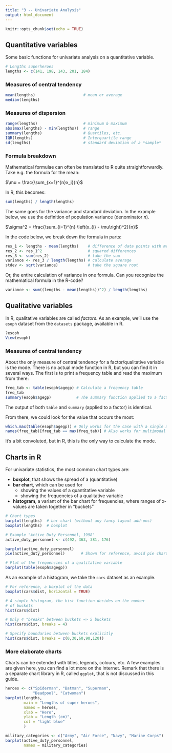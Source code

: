 ```yaml
---
title: "3 -- Univariate Analysis"
output: html_document
---
```


```r
knitr::opts_chunk$set(echo = TRUE)
```

## Quantitative variables

Some basic functions for univariate analysis on a quantitative variable.

```r
# Lengths superheroes
lengths <- c(141, 198, 143, 201, 184)
```

### Measures of central tendency

```r
mean(lengths)                     # mean or average
median(lengths)
```

### Measures of dispersion

```r
range(lengths)                    # minimum & maximum
abs(max(lengths) - min(lengths))  # range
summary(lengths)                  # Quartiles, etc.
IQR(lengths)                      # Interquartile range
sd(lengths)                       # standard deviation of a *sample*
```

### Formula breakdown

Mathematical formulae can often be translated to R quite straightforwardly. Take e.g. the formula for the mean:

$\mu = \frac{\sum_{x=1}^{n}x_i}{n}$

In R, this becomes:

```r
sum(lengths) / length(lengths)
```

The same goes for the variance and standard deviation. In the example below, we use the definition of population variance (denominator $n$).

$\sigma^2 = \frac{\sum_{i=1}^{n} \left(x_{i} - \mu\right)^2}{n}$

In the code below, we break down the formula in parts:

```r
res_1 <- lengths - mean(lengths)    # difference of data points with mean
res_2 <- res_1^2                    # squared differences
res_3 <- sum(res_2)                 # take the sum
variance <- res_3 / length(lengths) # calculate average
stdev <- sqrt(variance)             # take the square root
```

Or, the entire calculation of variance in one formula. Can you recognize the mathematical formula in the R-code?

```r
variance <- sum((lengths - mean(lengths))^2) / length(lengths)
```

## Qualitative variables

In R, qualitative variables are called *factors*. As an example, we'll use the `esoph` dataset from the `datasets` package, available in R.

```r
?esoph
View(esoph)
```

### Measures of central tendency

About the only measure of central tendency for a factor/qualitative variable is the mode. There is no actual mode function in R, but you can find it in several ways. The first is to print a frequency table and read the maximum from there:

```r
freq_tab <- table(esoph$agegp) # Calculate a frequency table
freq_tab
summary(esoph$agegp)           # The summary function applied to a factor
```

The output of both `table` and `summary` (applied to a factor) is identical.

From there, we could look for the value that occurs the most:

```r
which.max(table(esoph$agegp)) # Only works for the case with a single mode
names(freq_tab)[freq_tab == max(freq_tab)] # Also works for multimodal variables
```

It's a bit convoluted, but in R, this is the only way to calculate the mode.

## Charts in R

For univariate statistics, the most common chart types are:

- **boxplot**, that shows the spread of a (quantitative)
- **bar chart**, which can be used for
    - showing the values of a quantitative variable
    - showing the frequencies of a qualitative variable
- **histogram**, a variant of the bar chart for frequencies, where ranges of x-values are taken together in "buckets"

```r
# Chart types
barplot(lengths)  # bar chart (without any fancy layout add-ons)
boxplot(lengths)  # boxplot

# Example "Active Duty Personnel, 1998"
active_duty_personnel <- c(492, 363, 381, 176)

barplot(active_duty_personnel)
pie(active_duty_personnel)       # Shown for reference, avoid pie charts!

# Plot of the frequencies of a qualitative variable
barplot(table(esoph$agegp))
```

As an example of a histogram, we take the `cars` dataset as an example. 

```r
# For reference, a boxplot of the data
boxplot(cars$dist, horizontal = TRUE)

# A simple histogram, the hist function decides on the number
# of buckets
hist(cars$dist)

# Only 4 "breaks" between buckets => 5 buckets
hist(cars$dist, breaks = 4)  

# Specify boundaries between buckets explicitly
hist(cars$dist, breaks = c(0,30,60,90,120))  
```


### More elaborate charts

Charts can be extended with titles, legends, colours, etc. A few examples are given here, you can find a lot more on the Internet. Remark that there is a separate chart library in R, called `ggplot`, that is not discussed in this guide.

```r
heroes <- c("Spiderman", "Batman", "Superman",
            "Deadpool", "Catwoman")
barplot(lengths,
        main = "Lengths of super heroes",
        names = heroes,
        xlab = "Hero",
        ylab = "Length (cm)",
        col = "light blue"
        )

military_categories <- c("Army", "Air Force", "Navy", "Marine Corps")
barplot(active_duty_personnel,
        names = military_categories)
```
